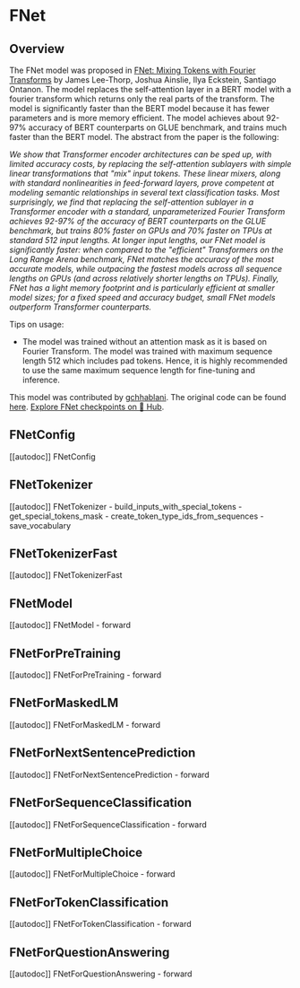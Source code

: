 <!--Copyright 2022 The HuggingFace Team. All rights reserved.

Licensed under the Apache License, Version 2.0 (the "License"); you may not use this file except in compliance with
the License. You may obtain a copy of the License at

http://www.apache.org/licenses/LICENSE-2.0

Unless required by applicable law or agreed to in writing, software distributed under the License is distributed on
an "AS IS" BASIS, WITHOUT WARRANTIES OR CONDITIONS OF ANY KIND, either express or implied. See the License for the
specific language governing permissions and limitations under the License.
-->

# FNet

## Overview

The FNet model was proposed in [FNet: Mixing Tokens with Fourier Transforms](https://arxiv.org/abs/2105.03824) by
James Lee-Thorp, Joshua Ainslie, Ilya Eckstein, Santiago Ontanon. The model replaces the self-attention layer in a BERT
model with a fourier transform which returns only the real parts of the transform. The model is significantly faster
than the BERT model because it has fewer parameters and is more memory efficient. The model achieves about 92-97%
accuracy of BERT counterparts on GLUE benchmark, and trains much faster than the BERT model. The abstract from the
paper is the following:

*We show that Transformer encoder architectures can be sped up, with limited accuracy costs, by replacing the
self-attention sublayers with simple linear transformations that "mix" input tokens. These linear mixers, along with
standard nonlinearities in feed-forward layers, prove competent at modeling semantic relationships in several text
classification tasks. Most surprisingly, we find that replacing the self-attention sublayer in a Transformer encoder
with a standard, unparameterized Fourier Transform achieves 92-97% of the accuracy of BERT counterparts on the GLUE
benchmark, but trains 80% faster on GPUs and 70% faster on TPUs at standard 512 input lengths. At longer input lengths,
our FNet model is significantly faster: when compared to the "efficient" Transformers on the Long Range Arena
benchmark, FNet matches the accuracy of the most accurate models, while outpacing the fastest models across all
sequence lengths on GPUs (and across relatively shorter lengths on TPUs). Finally, FNet has a light memory footprint
and is particularly efficient at smaller model sizes; for a fixed speed and accuracy budget, small FNet models
outperform Transformer counterparts.*

Tips on usage:

- The model was trained without an attention mask as it is based on Fourier Transform. The model was trained with
  maximum sequence length 512 which includes pad tokens. Hence, it is highly recommended to use the same maximum
  sequence length for fine-tuning and inference.

This model was contributed by [gchhablani](https://huggingface.co/gchhablani). The original code can be found [here](https://github.com/google-research/google-research/tree/master/f_net).
[Explore FNet checkpoints on 🤗 Hub](https://huggingface.co/models?sort=downloads&search=FNet).

## FNetConfig

[[autodoc]] FNetConfig

## FNetTokenizer

[[autodoc]] FNetTokenizer
    - build_inputs_with_special_tokens
    - get_special_tokens_mask
    - create_token_type_ids_from_sequences
    - save_vocabulary

## FNetTokenizerFast

[[autodoc]] FNetTokenizerFast

## FNetModel

[[autodoc]] FNetModel
    - forward

## FNetForPreTraining

[[autodoc]] FNetForPreTraining
    - forward

## FNetForMaskedLM

[[autodoc]] FNetForMaskedLM
    - forward

## FNetForNextSentencePrediction

[[autodoc]] FNetForNextSentencePrediction
    - forward

## FNetForSequenceClassification

[[autodoc]] FNetForSequenceClassification
    - forward

## FNetForMultipleChoice

[[autodoc]] FNetForMultipleChoice
    - forward

## FNetForTokenClassification

[[autodoc]] FNetForTokenClassification
    - forward

## FNetForQuestionAnswering

[[autodoc]] FNetForQuestionAnswering
    - forward
